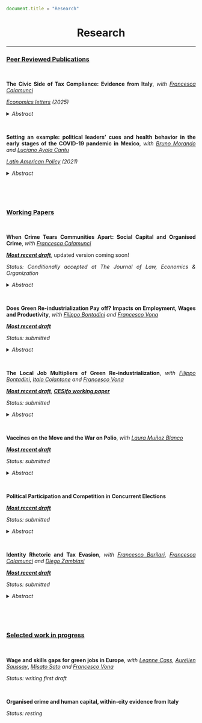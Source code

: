 ```js
document.title = "Research"
```

<div align="center">
# Research 
<div>


****

<div align="justify">

### <ins> Peer Reviewed Publications </ins>

<br />


**The Civic Side of Tax Compliance: Evidence from Italy**, *with* <a href="https://sites.google.com/view/francescacalamunci/home?authuser=0" target="_blank">*Francesca Calamunci*</a>

<a href="https://www.sciencedirect.com/science/article/abs/pii/S0165176525001831" target="_blank">*Economics letters*</a> *(2025)*

<details close>
<summary>*Abstract*</summary> This study validates TV fee compliance as a proxy for civic capital in Italy. Using municipality-level
data, we show that it strongly correlates with traditional social capital measures such as voluntary
associations, referenda, and European elections turnout. The analysis confirms its reliability both at
municipal and provincial levels. TV fee compliance provides a scalable, objective, and timely indicator,
particularly useful for researchers to examine the socio-economic dynamics of civic capital and its
implications for institutional performance and economic development.
</details>

<br />

**Setting an example: political leaders’ cues and health behavior in the early stages of the COVID-19 pandemic in Mexico**, *with* <a href="https://sites.google.com/view/brunomorando/home" target="_blank">*Bruno Morando*</a> *and* <a href="https://www.udlap.mx/ofertaacademica/profesores.aspx?cveCarrera=LEC&profesor=0024068&extracto=1" target="_blank">*Luciano Ayala Cantu*</a>

<a href="https://onlinelibrary.wiley.com/doi/10.1111/lamp.12223" target="_blank">*Latin American Policy*</a> *(2021)*

<details close>
<summary>*Abstract*</summary> How do political leaders’ cues affect citizen behavior regarding a new and complex issue? We address this question in the context of the early stages of the Covid‐19 pandemic in Mexico, using electoral outcomes and municipal‐level mobility data from Facebook's Movement Range Maps. In March 2020, Mexico's president downplayed constantly the severity of the coming health crisis by continuing his political rallies throughout the country and encouraging people to leave their homes. Using an event‐study analysis, we find that, after the first press conference where his government declared mobility restrictions were not yet necessary, on March 13, citizens’ geographic mobility in pro‐government municipalities was higher than in cities where support for the president was less strong. Our results are robust to several specifications and definitions of political support. Moreover, we find evidence that our results are driven by cities with higher media penetration, which implies that they can be attributed to people's reactions to the president's cues rather than to systematic differences in the preferences of his supporters.
</details>

<br />


<br />


### <ins> Working Papers </ins>

<br />


**When Crime Tears Communities Apart: Social Capital and Organised Crime**, 
*with* <a href="https://sites.google.com/view/francescacalamunci/home?authuser=0" target="_blank">*Francesca Calamunci*</a>

*<a href="https://papers.ssrn.com/sol3/papers.cfm?abstract_id=4431634" target="_blank">**Most recent draft**</a>*, updated version coming soon!

*Status: Conditionally accepted at The Journal of Law, Economics & Organization*

<details close>
<summary>*Abstract*</summary> What is the long-term effect of organised crime presence on civic capital? By leveraging novel tax compliance and organised crime data, this study investigates this question within the Italian landscape from the 1950s to the 2000s. We exploit the forced resettlement law that compelled organised crime members living in the South of Italy to resettle in the Centre-North area of the country. Employing a difference-in-differences estimation strategy, estimates reveal that sustained exposure to mafia presence reduces TV tax compliance. Exploring possible mechanisms, we find that municipalities exposed to the forced resettlement law show more firms in strategic sectors for organised crime infiltration, and more episodes of extortion and labour racketeering.  
</details>

<br />


**Does Green Re-industrialization Pay off? Impacts on Employment, Wages and Productivity**, *with* <a href="https://sites.google.com/view/fbontadini/home" target="_blank">*Filippo Bontadini*</a> *and* <a href="https://sites.google.com/view/francescovona/home" target="_blank">*Francesco Vona*</a>   

*<a href="https://feem-media.s3.eu-central-1.amazonaws.com/wp-content/uploads/NDL2024-23-1.pdf" target="_blank">**Most recent draft**</a>*

*Status: submitted*

<details close>
<summary> *Abstract* </summary> What are the consequences of green industrialization on the labour market and industry dynamics? This paper tackles and quantifies this question by employing observable and reliable data on green manufacturing production for an extensive set of EU countries and 4-digit manufacturing industries for over a decade. First, at a descriptive level, this paper documents that green production is mostly concentrated in a few countries and industries. Moreover, potentially green industries outperform the others in terms of employment, average wages, value added and productivity. Second, when controlling for other drivers of the labour market and industry dynamics in the econometric analysis, it finds that employment and value added grow faster in potentially green sectors, particularly at the intensive margin. In contrast, average wages and labour productivity remain unchanged. Then, to purge the analysis from possible endogeneity, this paper employs two shift-share instruments. These econometric exercises corroborate the previous findings. An increase in 1 million€ of sold green production is associated with an increase of 0.03% in employment and value added, respectively. The analysis is extended with different heterogeneity exercises and robustness checks.
</details>

<br />

**The Local Job Multipliers of Green Re-industrialization**, *with* <a href="https://sites.google.com/view/fbontadini/home" target="_blank">*Filippo Bontadini*</a>, <a href="https://sites.google.com/view/italocolantone/home?authuser=0" target="_blank">*Italo Colantone*</a> *and* <a href="https://sites.google.com/view/francescovona/home" target="_blank">*Francesco Vona*</a>   

*<a href="https://feem-media.s3.eu-central-1.amazonaws.com/wp-content/uploads/NDL2025-13.pdf" target="_blank">**Most recent draft**</a>*, *<a href="https://www.ifo.de/DocDL/cesifo1_wp11939.pdf" target="_blank">**CESifo working paper**</a>*


*Status: submitted*

<details close>
<summary>*Abstract*</summary> What are the job multipliers of the green industrialization? We tackle this question within EU regions over the period 2003-2017, building a novel measure of green manufacturing penetration that combines green production and regional employment data. We estimate local job multipliers of green penetration in a long-difference model, using a shift-share instrument that exploits plausibly exogenous changes in non-EU green innovation. We find that a 3-years change in green penetration per worker increases the employment-to-active population ratio by 0.11 pp. The effect is: persistent both in manufacturing and outside manufacturing; halved by agglomeration effects that increase the labour market tightness; stronger for  workers with high and low-education; and present also in regions specialized in polluting industries. When focusing on large shocks in a staggered DiD design, we find ten times larger effects, particularly in earlier periods.
</details>

<br />

**Vaccines on the Move and the War on Polio**, *with* <a href="https://sites.google.com/view/lauramunozblanco/home?authuser=0" target="_blank">*Laura Muñoz Blanco*</a>

*<a href="https://exetereconomics.github.io/RePEc/dpapers/DP2403.pdf" target="_blank">**Most recent draft**</a>*

*Status: submitted*

<details close>
<summary>*Abstract*</summary> The rising number of refugees and internally displaced people (IDPs) presents new challenges for vaccine distribution and the spread of diseases. How do forcibly displaced population inflows affect infectious diseases incidence in host communities? Can a policy intervention that vaccinates children during their migration mitigate the impacts? To answer these questions, we examine the Pakistani mass internal displacement from the conflict-affected Federally Administered Tribal Areas in 2008. Using a difference-in-differences approach, we compare new polio cases in districts near and far from the conflict zone before and after 2008. The spatial distribution of districts relative to the historical region of Pashtunistan allows us to design a sample of comparable units. We show that a standard deviation increase in predicted IDP inflow leads to a rise in the new polio cases per 100,000 inhabitants. Poorer vaccination levels among IDP compared to native children in host communities are one of the main mechanisms. Implementing a vaccination policy targeting IDP children during their migration journey helps bridge the vaccination gap, with important welfare implications. 
</details>

<br />


**Political Participation and Competition in Concurrent Elections** 

*<a href="https://feem-media.s3.eu-central-1.amazonaws.com/wp-content/uploads/NDL2025-15.pdf" target="_blank">**Most recent draft**</a>*

*Status: submitted*

<details close>
<summary>*Abstract*</summary> This paper investigates how concurrent national and local elections affect the local political participation and competition. Leveraging a quasi-experimental framework provided by Italy’s staggered electoral timing, the paper employs a difference-in-differences design. Estimates reveal that municipalities holding concurrent elections exhibit lower levels of local participation and competition. Moreover, the concurrent election increases participation by candidates with nationally-established parties, while decreases participation with independent parties. This further translates into a higher votes share for nationally-established parties and a consequent higher probability of election. Elected mayors tend to have lower education and experience in office, while they are more likely to be from the municipality they were elected in. Further, elected mayors are able to attract more intergovernmental transfers, without substantially affecting local spending patterns.
</details>

<br />

**Identity Rhetoric and Tax Evasion**, *with* <a href="https://sites.google.com/view/francesco-barilari/home" target="_blank">*Francesco Barilari*</a>, <a href="https://sites.google.com/view/francescacalamunci/home" target="_blank">*Francesca Calamunci*</a> *and* <a href="https://sites.google.com/view/diegozambiasi/home" target="_blank">*Diego Zambiasi*</a>

*<a href="https://download.ssrn.com/2025/8/12/5388466.pdf?response-content-disposition=inline&X-Amz-Security-Token=IQoJb3JpZ2luX2VjEMv%2F%2F%2F%2F%2F%2F%2F%2F%2F%2FwEaCXVzLWVhc3QtMSJIMEYCIQC1udi0eVv8EX2xh21YKVIWRdCoBpoLVNw46HAmv62xmwIhAN8F3ShvBKugMZjv9Ze6sTHHT6SDnMDUh%2BlfOoG5HYhJKr0FCBQQBBoMMzA4NDc1MzAxMjU3Igx4jc6PZ0lv1bdBKFMqmgUVXc2F4nqcGSuUAZ8wlHXIyarjE47Scf8z4YXOAl1%2F00uIlp4dkoHWJH1OPhSD68EMMprXEkfiDf5CLIbSMAjG6iAJRgneKaz0uZFgfwkD0YLtewFK6XcGhzQwUQBE1hV%2FYhrpvYVTadUA0%2F7BvBCNzlQhCeIMGuRMuHKashhrLIsp36KtT27wNR%2FEc5g3NIfbvDNg6%2FfsptFG5Uz0A%2F0vcF8t6%2BN5Cja5RWNdp75P%2BvniKtL7ML5sd5BZtC56LNxngjReVZYbp7%2FfaH8%2FDd%2FMVU0DmeiHvrr5Nu2yAAMLh034y%2FdkOSCfGRpyehdtXMvzebg1nUj8UgqJbTPxpM7ykKVXpu8VJcL0CVN9K2od%2BeGPnylK2tcnZrH4OGETOYcxo7eg77hCaeXfDHnhYW0tz%2BCwPjKuSJh%2BdGNG48w19trlAV7x%2FbD70T5yDWDBdZvSkjHY%2FDwHVrRwTNQmq3MTiaupms6luuGi8FKCAy9Twwjm1fPYgJtNgFiGlMEeJ%2F%2BXsf%2ByFogvNZyNf%2F0F54GUwukeSbLatknGjC8bw8gOZDtXMNukMncQYxQIq0QPXaw6BcIHvjitVPw6HgOVIoFzQvWXARVUPEKhYEd7%2FTk3FpZ6WHxehRDLWyJsEvzThopmaQ8AHy%2FpujIMEeQBfYa3Fsog%2FKV88kcHA7Sl8wcFOYQgp052nmQvNgCtNU1t%2BGYnuwvLblPtWsiPFRHnls3TOzRzI6yyt8TtbwErmIaAOcdjSq7xbbaqBNemzjKyTr%2Fx%2BkPJB1EJCE4qPiiMvJWbxC0%2F7ewg4kF4iX%2FvNdloxlXnC3F1nPygP8wFWMnbo9FFHgBy9qDlhGgybd7HzSRORCpGpN5CfA5qdvbNP1jmG1Vao19TKPLfYC0wnL3sxAY6sAHhhDM83DuIB5uQ9sEpNx8mbcmczqsxWigQ4stHT%2BDf0QNUiX694HN0YfwU4pP%2BDlrYTL77V9yZfn1Uc0F%2F5tO0BC3dR15GNDSfHeYLuwdC5EnOARfztB5QAWNfoE8yx9Swx0FvpCeTyog8leoi1Dex3dHvNniKudUaGK6uDVvulSZwUr5AzJULcGz40axVNTH9MmTtHT814rOiEz4C0OFQWqUFizLZW285XJryZ1b3IA%3D%3D&X-Amz-Algorithm=AWS4-HMAC-SHA256&X-Amz-Date=20250812T114650Z&X-Amz-SignedHeaders=host&X-Amz-Expires=300&X-Amz-Credential=ASIAUPUUPRWEROFSUCHZ%2F20250812%2Fus-east-1%2Fs3%2Faws4_request&X-Amz-Signature=c04bbb49c6fd2755bed7affd2a0b50ce90886e2e63e26eecee6351ea5fd4e918&abstractId=5388466" target="_blank">**Most recent draft**</a>*


*Status: submitted*

<details close>
<summary>*Abstract*</summary> This paper studies how identity-based political rhetoric can erode tax compliance. We focus on Italy's Northern League (NL), a regionalist party that framed national taxes as an illegitimate imposition by a distant and exploitative central government. Exploiting the staggered local entry of NL into municipal elections between 1990 and 2015, we implement a difference-indifferences design to estimate the causal effect of exposure to NL's rhetoric on tax compliance. We find that NL participation leads to a significant decline in payment of the national TV license fee, a symbolically charged and centrally collected tax. The effect is absent for local taxes and unrelated parties like Forza Italia, and is not driven by NL's control of local government. The decline is amplified in municipalities with higher initial support for NL, greater exposure to its television channel, and more intense local campaign activity. The effect is also stronger in economically vulnerable communities. Taken together, the evidence points to a rhetorical mechanism: repeated exposure to a narrative that casts national taxation as cultural exploitation weakens compliance with central fiscal obligations. 
</details>

<br />

<br />

### <ins> Selected work in progress </ins>

<br />

**Wage and skills gaps for green jobs in Europe**, *with* <a href="https://leannecass.com/" target="_blank">*Leanne Cass*</a>, <a href="https://aureliensaussay.github.io/" target="_blank">*Aurélien Saussay*</a>, <a href="https://personal.lse.ac.uk/satom/" target="_blank">*Misato Sato*</a> *and*  <a href="https://sites.google.com/view/francescovona/home" target="_blank">*Francesco Vona*</a> 

*Status: writing first draft*

<br />

**Organised crime and human capital, within-city evidence from Italy** 

*Status: resting*


